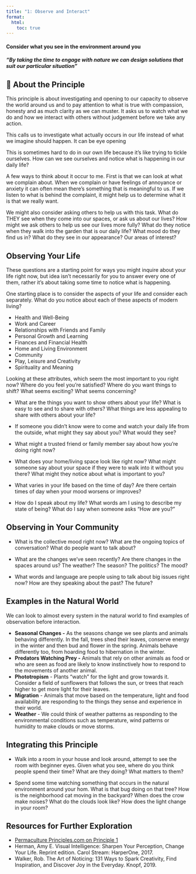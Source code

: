 ```yaml
---
title: "1: Observe and Interact"
format:
  html:
    toc: true
---
```


#### Consider what you see in the environment around you

#### *"By taking the time to engage with nature we can design solutions that suit our particular situation"*

## 🌳 About the Principle

This principle is about investigating and opening to our capacity to observe the world around us and to pay attention to what is true with compassion, honesty and as much clarity as we can muster. It asks us to watch what we do and how we interact with others without judgement before we take any action.

This calls us to investigate what actually occurs in our life instead of what we imagine should happen. It can be eye opening

This is sometimes hard to do in our own life because it's like trying to tickle ourselves. How can we see ourselves and notice what is happening in our daily life?

A few ways to think about it occur to me. First is that we can look at what we complain about. When we complain or have feelings of annoyance or anxiety it can often mean there's something that is meaningful to us. If we listen to what is behind the complaint, it might help us to determine what it is that we really want.

We might also consider asking others to help us with this task. What do THEY see when they come into our spaces, or ask us about our lives? How might we ask others to help us see our lives more fully? What do they notice when they walk into the garden that is our daily life? What mood do they find us in? What do they see in our appearance? Our areas of interest?

## Observing Your Life

These questions are a starting point for ways you might inquire about your life right now, but idea isn't necessarily for you to answer every one of them, rather it's about taking some time to notice what is happening.

One starting place is to consider the aspects of your life and consider each separately. What do you notice about each of these aspects of modern living?

-   Health and Well-Being
-   Work and Career
-   Relationships with Friends and Family
-   Personal Growth and Learning
-   Finances and Financial Health
-   Home and Living Environment
-   Community
-   Play, Leisure and Creativity
-   Spirituality and Meaning

Looking at these attributes, which seem the most important to you right now? Where do you feel you're satisfied? Where do you want things to shift? What seems exciting? What seems concerning?

-   What are the things you want to show others about your life? What is easy to see and to share with others? What things are less appealing to share with others about your life?

-   If someone you didn't know were to come and watch your daily life from the outside, what might they say about you? What would they see?

-   What might a trusted friend or family member say about how you're doing right now?

-   What does your home/living space look like right now? What might someone say about your space if they were to walk into it without you there? What might they notice about what is important to you?

-   What varies in your life based on the time of day? Are there certain times of day when your mood worsens or improves?

-   How do I speak about my life? What words am I using to describe my state of being? What do I say when someone asks "How are you?"

## Observing in Your Community

-   What is the collective mood right now? What are the ongoing topics of conversation? What do people want to talk about?

-   What are the changes we've seen recently? Are there changes in the spaces around us? The weather? The season? The politics? The mood?

-   What words and language are people using to talk about big issues right now? How are they speaking about the past? The future?

## Examples in the Natural World

We can look to almost every system in the natural world to find examples of observation before interaction.

-   **Seasonal Changes -** As the seasons change we see plants and animals behaving differently. In the fall, trees shed their leaves, conserve energy in the winter and then bud and flower in the spring. Animals behave differently too, from hoarding food to hibernation in the winter.
-   **Predators Watching Prey -** Animals that rely on other animals as food or who are seen as food are likely to know instinctively how to respond to the movements of another animal.
-   **Phototropism** - Plants "watch" for the light and grow towards it. Consider a field of sunflowers that follows the sun, or trees that reach higher to get more light for their leaves.
-   **Migration** - Animals that move based on the temperature, light and food availability are responding to the things they sense and experience in their world.
-   **Weather** - We could think of weather patterns as responding to the environmental conditions such as temperature, wind patterns or humidity to make clouds or move storms.

## Integrating this Principle

-   Walk into a room in your house and look around, attempt to see the room with beginner eyes. Given what you see, where do you think people spend their time? What are they doing? What matters to them?

-   Spend some time watching something that occurs in the natural environment around your hom. What is that bug doing on that tree? How is the neighborhood cat moving in the backyard? When does the crow make noises? What do the clouds look like? How does the light change in your room?

## Resources for Further Exploration

-   [Permaculture Principles.com on Principle 1](https://permacultureprinciples.com/permaculture-principles/_1/)
-   Herman, Amy E. Visual Intelligence: Sharpen Your Perception, Change Your Life. Reprint edition. Carol Stream: HarperOne, 2017.
-   Walker, Rob. The Art of Noticing: 131 Ways to Spark Creativity, Find Inspiration, and Discover Joy in the Everyday. Knopf, 2019.

